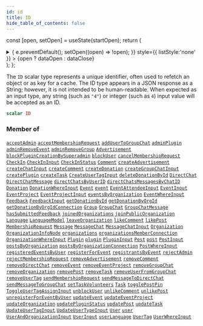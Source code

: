 ```yaml
---
id: id
title: ID
hide_table_of_contents: false
---
```






const [open, setOpen] = useState(startOpen);
return (
<details {...(open ? { open: true } : {})} className="details" style={{ border:'none', boxShadow:'none', background:'var(--ifm-background-color)' }}>
<summary
onClick={(e) => {
e.preventDefault();
setOpen((open) => !open);
}}
style={{ listStyle:'none' }} >
{open ? dataOpen : dataClose}
</summary>
{open && children}
</details>
);
};

The `ID` scalar type represents a unique identifier, often used to refetch an object or as key for a cache. The ID type appears in a JSON response as a String; however, it is not intended to be human-readable. When expected as an input type, any string (such as `"4"`) or integer (such as `4`) input value will be accepted as an ID.

```graphql
scalar ID
```

### Member of

[`acceptAdmin`](../../../docs/schema/mutations/accept-admin) <Badge class="secondary" text="mutation"/><Bullet />[`acceptMembershipRequest`](../../../docs/schema/mutations/accept-membership-request) <Badge class="secondary" text="mutation"/><Bullet />[`addUserToGroupChat`](../../../docs/schema/mutations/add-user-to-group-chat) <Badge class="secondary" text="mutation"/><Bullet />[`adminPlugin`](../../../docs/schema/queries/admin-plugin) <Badge class="secondary" text="query"/><Bullet />[`adminRemoveEvent`](../../../docs/schema/mutations/admin-remove-event) <Badge class="secondary" text="mutation"/><Bullet />[`adminRemoveGroup`](../../../docs/schema/mutations/admin-remove-group) <Badge class="secondary" text="mutation"/><Bullet />[`Advertisement`](../../../docs/schema/objects/advertisement) <Badge class="secondary" text="object"/><Bullet />[`blockPluginCreationBySuperadmin`](../../../docs/schema/mutations/block-plugin-creation-by-superadmin) <Badge class="secondary" text="mutation"/><Bullet />[`blockUser`](../../../docs/schema/mutations/block-user) <Badge class="secondary" text="mutation"/><Bullet />[`cancelMembershipRequest`](../../../docs/schema/mutations/cancel-membership-request) <Badge class="secondary" text="mutation"/><Bullet />[`CheckIn`](../../../docs/schema/objects/check-in) <Badge class="secondary" text="object"/><Bullet />[`CheckInInput`](../../../docs/schema/inputs/check-in-input) <Badge class="secondary" text="input"/><Bullet />[`CheckInStatus`](../../../docs/schema/objects/check-in-status) <Badge class="secondary" text="object"/><Bullet />[`Comment`](../../../docs/schema/objects/comment) <Badge class="secondary" text="object"/><Bullet />[`createAdvertisement`](../../../docs/schema/mutations/create-advertisement) <Badge class="secondary" text="mutation"/><Bullet />[`createChatInput`](../../../docs/schema/inputs/create-chat-input) <Badge class="secondary" text="input"/><Bullet />[`createComment`](../../../docs/schema/mutations/create-comment) <Badge class="secondary" text="mutation"/><Bullet />[`createDonation`](../../../docs/schema/mutations/create-donation) <Badge class="secondary" text="mutation"/><Bullet />[`createGroupChatInput`](../../../docs/schema/inputs/create-group-chat-input) <Badge class="secondary" text="input"/><Bullet />[`createPlugin`](../../../docs/schema/mutations/create-plugin) <Badge class="secondary" text="mutation"/><Bullet />[`createTask`](../../../docs/schema/mutations/create-task) <Badge class="secondary" text="mutation"/><Bullet />[`CreateUserTagInput`](../../../docs/schema/inputs/create-user-tag-input) <Badge class="secondary" text="input"/><Bullet />[`deleteDonationById`](../../../docs/schema/mutations/delete-donation-by-id) <Badge class="secondary" text="mutation"/><Bullet />[`DirectChat`](../../../docs/schema/objects/direct-chat) <Badge class="secondary" text="object"/><Bullet />[`DirectChatMessage`](../../../docs/schema/objects/direct-chat-message) <Badge class="secondary" text="object"/><Bullet />[`directChatsByUserID`](../../../docs/schema/queries/direct-chats-by-user-id) <Badge class="secondary" text="query"/><Bullet />[`directChatsMessagesByChatID`](../../../docs/schema/queries/direct-chats-messages-by-chat-id) <Badge class="secondary" text="query"/><Bullet />[`Donation`](../../../docs/schema/objects/donation) <Badge class="secondary" text="object"/><Bullet />[`DonationWhereInput`](../../../docs/schema/inputs/donation-where-input) <Badge class="secondary" text="input"/><Bullet />[`Event`](../../../docs/schema/objects/event) <Badge class="secondary" text="object"/><Bullet />[`event`](../../../docs/schema/queries/event) <Badge class="secondary" text="query"/><Bullet />[`EventAttendeeInput`](../../../docs/schema/inputs/event-attendee-input) <Badge class="secondary" text="input"/><Bullet />[`EventInput`](../../../docs/schema/inputs/event-input) <Badge class="secondary" text="input"/><Bullet />[`EventProject`](../../../docs/schema/objects/event-project) <Badge class="secondary" text="object"/><Bullet />[`EventProjectInput`](../../../docs/schema/inputs/event-project-input) <Badge class="secondary" text="input"/><Bullet />[`eventsByOrganization`](../../../docs/schema/queries/events-by-organization) <Badge class="secondary" text="query"/><Bullet />[`EventWhereInput`](../../../docs/schema/inputs/event-where-input) <Badge class="secondary" text="input"/><Bullet />[`Feedback`](../../../docs/schema/objects/feedback) <Badge class="secondary" text="object"/><Bullet />[`FeedbackInput`](../../../docs/schema/inputs/feedback-input) <Badge class="secondary" text="input"/><Bullet />[`getDonationById`](../../../docs/schema/queries/get-donation-by-id) <Badge class="secondary" text="query"/><Bullet />[`getDonationByOrgId`](../../../docs/schema/queries/get-donation-by-org-id) <Badge class="secondary" text="query"/><Bullet />[`getDonationByOrgIdConnection`](../../../docs/schema/queries/get-donation-by-org-id-connection) <Badge class="secondary" text="query"/><Bullet />[`Group`](../../../docs/schema/objects/group) <Badge class="secondary" text="object"/><Bullet />[`GroupChat`](../../../docs/schema/objects/group-chat) <Badge class="secondary" text="object"/><Bullet />[`GroupChatMessage`](../../../docs/schema/objects/group-chat-message) <Badge class="secondary" text="object"/><Bullet />[`hasSubmittedFeedback`](../../../docs/schema/queries/has-submitted-feedback) <Badge class="secondary" text="query"/><Bullet />[`joinedOrganizations`](../../../docs/schema/queries/joined-organizations) <Badge class="secondary" text="query"/><Bullet />[`joinPublicOrganization`](../../../docs/schema/mutations/join-public-organization) <Badge class="secondary" text="mutation"/><Bullet />[`Language`](../../../docs/schema/objects/language) <Badge class="secondary" text="object"/><Bullet />[`LanguageModel`](../../../docs/schema/objects/language-model) <Badge class="secondary" text="object"/><Bullet />[`leaveOrganization`](../../../docs/schema/mutations/leave-organization) <Badge class="secondary" text="mutation"/><Bullet />[`likeComment`](../../../docs/schema/mutations/like-comment) <Badge class="secondary" text="mutation"/><Bullet />[`likePost`](../../../docs/schema/mutations/like-post) <Badge class="secondary" text="mutation"/><Bullet />[`MembershipRequest`](../../../docs/schema/objects/membership-request) <Badge class="secondary" text="object"/><Bullet />[`Message`](../../../docs/schema/objects/message) <Badge class="secondary" text="object"/><Bullet />[`MessageChat`](../../../docs/schema/objects/message-chat) <Badge class="secondary" text="object"/><Bullet />[`MessageChatInput`](../../../docs/schema/inputs/message-chat-input) <Badge class="secondary" text="input"/><Bullet />[`Organization`](../../../docs/schema/objects/organization) <Badge class="secondary" text="object"/><Bullet />[`OrganizationInfoNode`](../../../docs/schema/objects/organization-info-node) <Badge class="secondary" text="object"/><Bullet />[`organizations`](../../../docs/schema/queries/organizations) <Badge class="secondary" text="query"/><Bullet />[`organizationsMemberConnection`](../../../docs/schema/queries/organizations-member-connection) <Badge class="secondary" text="query"/><Bullet />[`OrganizationWhereInput`](../../../docs/schema/inputs/organization-where-input) <Badge class="secondary" text="input"/><Bullet />[`Plugin`](../../../docs/schema/objects/plugin) <Badge class="secondary" text="object"/><Bullet />[`plugin`](../../../docs/schema/queries/plugin) <Badge class="secondary" text="query"/><Bullet />[`PluginInput`](../../../docs/schema/inputs/plugin-input) <Badge class="secondary" text="input"/><Bullet />[`Post`](../../../docs/schema/objects/post) <Badge class="secondary" text="object"/><Bullet />[`post`](../../../docs/schema/queries/post) <Badge class="secondary" text="query"/><Bullet />[`PostInput`](../../../docs/schema/inputs/post-input) <Badge class="secondary" text="input"/><Bullet />[`postsByOrganization`](../../../docs/schema/queries/posts-by-organization) <Badge class="secondary" text="query"/><Bullet />[`postsByOrganizationConnection`](../../../docs/schema/queries/posts-by-organization-connection) <Badge class="secondary" text="query"/><Bullet />[`PostWhereInput`](../../../docs/schema/inputs/post-where-input) <Badge class="secondary" text="input"/><Bullet />[`registeredEventsByUser`](../../../docs/schema/queries/registered-events-by-user) <Badge class="secondary" text="query"/><Bullet />[`registerForEvent`](../../../docs/schema/mutations/register-for-event) <Badge class="secondary" text="mutation"/><Bullet />[`registrantsByEvent`](../../../docs/schema/queries/registrants-by-event) <Badge class="secondary" text="query"/><Bullet />[`rejectAdmin`](../../../docs/schema/mutations/reject-admin) <Badge class="secondary" text="mutation"/><Bullet />[`rejectMembershipRequest`](../../../docs/schema/mutations/reject-membership-request) <Badge class="secondary" text="mutation"/><Bullet />[`removeAdvertisement`](../../../docs/schema/mutations/remove-advertisement) <Badge class="secondary" text="mutation"/><Bullet />[`removeComment`](../../../docs/schema/mutations/remove-comment) <Badge class="secondary" text="mutation"/><Bullet />[`removeDirectChat`](../../../docs/schema/mutations/remove-direct-chat) <Badge class="secondary" text="mutation"/><Bullet />[`removeEvent`](../../../docs/schema/mutations/remove-event) <Badge class="secondary" text="mutation"/><Bullet />[`removeEventProject`](../../../docs/schema/mutations/remove-event-project) <Badge class="secondary" text="mutation"/><Bullet />[`removeGroupChat`](../../../docs/schema/mutations/remove-group-chat) <Badge class="secondary" text="mutation"/><Bullet />[`removeOrganization`](../../../docs/schema/mutations/remove-organization) <Badge class="secondary" text="mutation"/><Bullet />[`removePost`](../../../docs/schema/mutations/remove-post) <Badge class="secondary" text="mutation"/><Bullet />[`removeTask`](../../../docs/schema/mutations/remove-task) <Badge class="secondary" text="mutation"/><Bullet />[`removeUserFromGroupChat`](../../../docs/schema/mutations/remove-user-from-group-chat) <Badge class="secondary" text="mutation"/><Bullet />[`removeUserTag`](../../../docs/schema/mutations/remove-user-tag) <Badge class="secondary" text="mutation"/><Bullet />[`sendMembershipRequest`](../../../docs/schema/mutations/send-membership-request) <Badge class="secondary" text="mutation"/><Bullet />[`sendMessageToDirectChat`](../../../docs/schema/mutations/send-message-to-direct-chat) <Badge class="secondary" text="mutation"/><Bullet />[`sendMessageToGroupChat`](../../../docs/schema/mutations/send-message-to-group-chat) <Badge class="secondary" text="mutation"/><Bullet />[`setTaskVolunteers`](../../../docs/schema/mutations/set-task-volunteers) <Badge class="secondary" text="mutation"/><Bullet />[`Task`](../../../docs/schema/objects/task) <Badge class="secondary" text="object"/><Bullet />[`togglePostPin`](../../../docs/schema/mutations/toggle-post-pin) <Badge class="secondary" text="mutation"/><Bullet />[`ToggleUserTagAssignInput`](../../../docs/schema/inputs/toggle-user-tag-assign-input) <Badge class="secondary" text="input"/><Bullet />[`unblockUser`](../../../docs/schema/mutations/unblock-user) <Badge class="secondary" text="mutation"/><Bullet />[`unlikeComment`](../../../docs/schema/mutations/unlike-comment) <Badge class="secondary" text="mutation"/><Bullet />[`unlikePost`](../../../docs/schema/mutations/unlike-post) <Badge class="secondary" text="mutation"/><Bullet />[`unregisterForEventByUser`](../../../docs/schema/mutations/unregister-for-event-by-user) <Badge class="secondary" text="mutation"/><Bullet />[`updateEvent`](../../../docs/schema/mutations/update-event) <Badge class="secondary" text="mutation"/><Bullet />[`updateEventProject`](../../../docs/schema/mutations/update-event-project) <Badge class="secondary" text="mutation"/><Bullet />[`updateOrganization`](../../../docs/schema/mutations/update-organization) <Badge class="secondary" text="mutation"/><Bullet />[`updatePluginStatus`](../../../docs/schema/mutations/update-plugin-status) <Badge class="secondary" text="mutation"/><Bullet />[`updatePost`](../../../docs/schema/mutations/update-post) <Badge class="secondary" text="mutation"/><Bullet />[`updateTask`](../../../docs/schema/mutations/update-task) <Badge class="secondary" text="mutation"/><Bullet />[`UpdateUserTagInput`](../../../docs/schema/inputs/update-user-tag-input) <Badge class="secondary" text="input"/><Bullet />[`UpdateUserTypeInput`](../../../docs/schema/inputs/update-user-type-input) <Badge class="secondary" text="input"/><Bullet />[`User`](../../../docs/schema/objects/user) <Badge class="secondary" text="object"/><Bullet />[`user`](../../../docs/schema/queries/user) <Badge class="secondary" text="query"/><Bullet />[`UserAndOrganizationInput`](../../../docs/schema/inputs/user-and-organization-input) <Badge class="secondary" text="input"/><Bullet />[`UserInput`](../../../docs/schema/inputs/user-input) <Badge class="secondary" text="input"/><Bullet />[`userLanguage`](../../../docs/schema/queries/user-language) <Badge class="secondary" text="query"/><Bullet />[`UserTag`](../../../docs/schema/objects/user-tag) <Badge class="secondary" text="object"/><Bullet />[`UserWhereInput`](../../../docs/schema/inputs/user-where-input) <Badge class="secondary" text="input"/>
